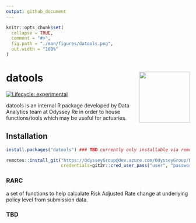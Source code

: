 ```yaml
---
output: github_document
---
```


<!-- README.md is generated from README.Rmd. Please edit that file -->

```r
knitr::opts_chunk$set(
  collapse = TRUE,
  comment = "#>",
  fig.path = "./man/figures/datools.png",
  out.width = "100%"
)
```

# datools <img src='man/figures/datools.png' align="right" height="139" />

<!-- badges: start -->
[![Lifecycle: experimental](https://img.shields.io/badge/lifecycle-experimental-orange.svg)](https://www.tidyverse.org/lifecycle/#experimental)
<!-- badges: end -->

datools is an internal R package developed by Data Analytics team at Odyssey Re in order to house functions/tools which may be useful for actuaries.

## Installation

``` r
install.packages("datools") ### TBD currently only installable via remote repo

remotes::install_git("https://OdysseyGroup@dev.azure.com/OdysseyGroup/DataAnalytics/_git/DATools.git",
                     credentials=git2r::cred_user_pass("user", "password"))


```

### RARC

a set of functions to help calculate Risk Adjusted Rate change at underlying policy level from submission data.


### TBD







